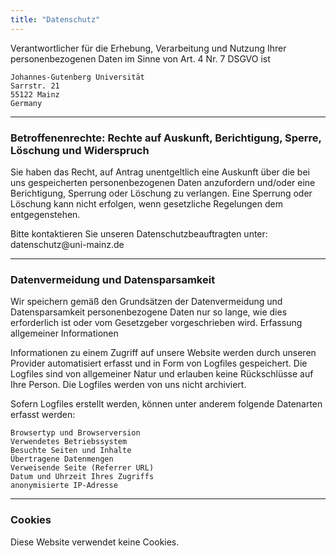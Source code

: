 ```yaml
---
title: "Datenschutz"
---
```



Verantwortlicher für die Erhebung, Verarbeitung und Nutzung Ihrer personenbezogenen Daten im Sinne von Art. 4 Nr. 7 DSGVO ist

	Johannes-Gutenberg Universität
    Sarrstr. 21
    55122 Mainz
	Germany

___
### Betroffenenrechte: Rechte auf Auskunft, Berichtigung, Sperre, Löschung und Widerspruch
Sie haben das Recht, auf Antrag unentgeltlich eine Auskunft über die bei uns gespeicherten personenbezogenen Daten anzufordern und/oder eine Berichtigung, Sperrung oder Löschung zu verlangen. Eine Sperrung oder Löschung kann nicht erfolgen, wenn gesetzliche Regelungen dem entgegenstehen.

Bitte kontaktieren Sie unseren Datenschutzbeauftragten unter: datenschutz@uni-mainz.de

___
### Datenvermeidung und Datensparsamkeit
Wir speichern gemäß den Grundsätzen der Datenvermeidung und Datensparsamkeit personenbezogene Daten nur so lange, wie dies erforderlich ist oder vom Gesetzgeber vorgeschrieben wird.
Erfassung allgemeiner Informationen

Informationen zu einem Zugriff auf unsere Website werden durch unseren Provider automatisiert erfasst und in Form von Logfiles gespeichert. Die Logfiles sind von allgemeiner Natur und erlauben keine Rückschlüsse auf Ihre Person. Die Logfiles werden von uns nicht archiviert.

Sofern Logfiles erstellt werden, können unter anderem folgende Datenarten erfasst werden:

    Browsertyp und Browserversion
    Verwendetes Betriebssystem
    Besuchte Seiten und Inhalte
    Übertragene Datenmengen
    Verweisende Seite (Referrer URL)
    Datum und Uhrzeit Ihres Zugriffs
    anonymisierte IP-Adresse
___
### Cookies
Diese Website verwendet keine Cookies.
